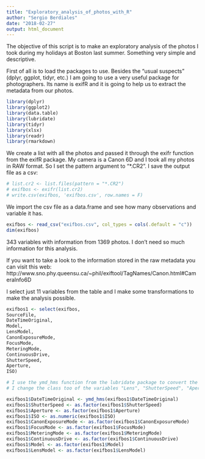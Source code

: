 ```yaml
---
title: "Exploratory_analysis_of_photos_with_R"
author: "Sergio Berdiales"
date: "2018-02-27"
output: html_document
---
```


The objective of this script is to make an exploratory analysis of the photos I took during my holidays at Boston last summer. Something very simple and descriptive.

First of all is to load the packages to use. Besides the "usual suspects" (dplyr, ggplot, tidyr, etc.) I am going to use a very useful package for photographers. Its name is exifR and it is going to help us to extract the metadata from our photos.

```r
library(dplyr)
library(ggplot2)
library(data.table)
library(lubridate)
library(tidyr)
library(xlsx)
library(readr)
library(rmarkdown)
```

We create a list with all the photos and passed it through the exifr function from the exifR package. My camera is a Canon 6D and I took all my photos in RAW format. So I set the pattern argument to "*.CR2".
I save the output file as a csv: 

```r
# list.cr2 <- list.files(pattern = "*.CR2")
# exifbos <- exifr(list.cr2)
# write.csv(exifbos, 'exifbos.csv', row.names = F)
```

We import the csv file as a data.frame and see how many observations and variable it has.

```r
exifbos <- read_csv("exifbos.csv", col_types = cols(.default = "c"))
dim(exifbos)
```

343 variables with information from 1369 photos. I don't need so much information for this analysis. 

If you want to take a look to the information stored in the raw metadata you can visit this web: http://www.sno.phy.queensu.ca/~phil/exiftool/TagNames/Canon.html#CameraInfo6D 

I select just 11 variables from the table and I make some transformations to make the analysis possible.
```r

exifbos1 <- select(exifbos,
SourceFile,
DateTimeOriginal, 
Model, 
LensModel, 
CanonExposureMode,
FocusMode,
MeteringMode,
ContinuousDrive,
ShutterSpeed,
Aperture, 
ISO)

# I use the ymd_hms function from the lubridate package to convert the "DateTimeOriginal" variable to Date class. 
# I change the class too of the variables "Lens", "ShutterSpeed", "Aperture" and "ISO" to Factor.

exifbos1$DateTimeOriginal <- ymd_hms(exifbos1$DateTimeOriginal) 
exifbos1$ShutterSpeed <- as.factor(exifbos1$ShutterSpeed)
exifbos1$Aperture <- as.factor(exifbos1$Aperture)
exifbos1$ISO <- as.numeric(exifbos1$ISO)
exifbos1$CanonExposureMode <- as.factor(exifbos1$CanonExposureMode)
exifbos1$FocusMode <- as.factor(exifbos1$FocusMode)
exifbos1$MeteringMode <- as.factor(exifbos1$MeteringMode)
exifbos1$ContinuousDrive <- as.factor(exifbos1$ContinuousDrive)
exifbos1$Model <- as.factor(exifbos1$Model)
exifbos1$LensModel <- as.factor(exifbos1$LensModel)


```



